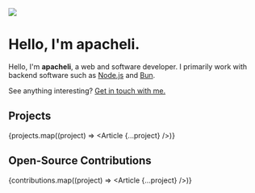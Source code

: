 

![](/portrait.png)

# Hello, I'm apacheli.

Hello, I'm **apacheli**, a web and software developer. I primarily work with
backend software such as [Node.js](https://nodejs.org/en) and
[Bun](https://bun.sh/).

See anything interesting? [Get in touch with me.](/contact)

## Projects

{projects.map((project) => <Article {...project} />)}

## Open-Source Contributions

{contributions.map((project) => <Article {...project} />)}
